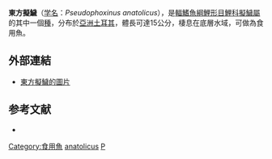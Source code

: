 {{Speciesbox
| name = 東方擬鱥
| status = NE
| status_system = IUCN3.1
| genus = Pseudophoxinus
| species = anatolicus
| authority = [[Hankó|Hankó]], 1925
| synonyms = *''Acanthorutilus anatolicus''<br /><small>Hankó, 1925</small>
*''Acanthorutilus anatolicus caralis''<br /><small>Battalgil, 1942</small>
*''Phoxinellus anatolicus''<br /><small>Hankó, 1925</small>
}}
'''東方擬鱥'''（[[学名|学名]]：''Pseudophoxinus anatolicus''），是[[輻鰭魚綱|輻鰭魚綱]][[鯉形目|鯉形目]][[鯉科|鯉科]][[擬鱥屬|擬鱥屬]]的其中一個[[種|種]]，分布於[[亞洲|亞洲]][[土耳其|土耳其]]，體長可達15公分，棲息在底層水域，可做為食用魚。

==外部連結==
* [http://fishbase.org/Photos/ThumbnailsSummary.php?ID=52636 東方擬鱥的圖片] {{Wayback|url=http://fishbase.org/Photos/ThumbnailsSummary.php?ID=52636 |date=20160305084748 }}

==参考文献==
*{{FishBase_species|genus=Pseudophoxinus|species=anatolicus|year=2011|month=12}}
{{Taxonbar|from=Q3235646}}

[[Category:食用魚|Category:食用魚]]
[[Category:擬鱥屬|anatolicus]]
[[Category:1925年描述的鱼类|P]]